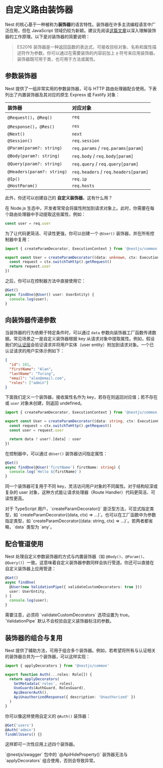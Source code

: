 # 自定义路由装饰器

Nest 的核心基于一种被称为**装饰器**的语言特性。装饰器在许多主流编程语言中广泛应用，但在 JavaScript 领域仍较为新颖。建议先阅读[这篇文章](https://medium.com/google-developers/exploring-es7-decorators-76ecb65fb841)以深入理解装饰器的工作原理。以下是对装饰器的简要说明：

> ES2016 装饰器是一种返回函数的表达式，可接收目标对象、名称和属性描述符作为参数。你可以通过在需要装饰的内容前加上 `@` 符号来应用装饰器。装饰器既可用于类，也可用于方法或属性。

## 参数装饰器

Nest 提供了一组非常实用的参数装饰器，可与 HTTP 路由处理器配合使用。下表列出了内置装饰器及其对应的原生 Express 或 Fastify 对象：

| 装饰器                     | 对应对象                             |
| :------------------------- | :----------------------------------- |
| `@Request()`，`@Req()`     | `req`                                |
| `@Response()`，`@Res()`    | `res`                                |
| `@Next()`                  | `next`                               |
| `@Session()`               | `req.session`                        |
| `@Param(param?: string)`   | `req.params` / `req.params[param]`   |
| `@Body(param?: string)`    | `req.body` / `req.body[param]`       |
| `@Query(param?: string)`   | `req.query` / `req.query[param]`     |
| `@Headers(param?: string)` | `req.headers` / `req.headers[param]` |
| `@Ip()`                    | `req.ip`                             |
| `@HostParam()`             | `req.hosts`                          |

此外，你还可以创建自己的 **自定义装饰器**。这有什么用？

在 Node.js 生态中，开发者常常会将属性附加到请求对象上。此时，你需要在每个路由处理器中手动提取这些属性，例如：

```ts
const user = req.user
```

为了让代码更简洁、可读性更强，你可以创建一个 `@User()` 装饰器，并在所有控制器中复用：

```ts filename='user.decorator.ts'
import { createParamDecorator, ExecutionContext } from '@nestjs/common'

export const User = createParamDecorator((data: unknown, ctx: ExecutionContext) => {
  const request = ctx.switchToHttp().getRequest()
  return request.user
})
```

之后，你可以在控制器方法中直接使用它：

```ts
@Get()
async findOne(@User() user: UserEntity) {
  console.log(user);
}
```

## 向装饰器传递参数

当装饰器的行为依赖于特定条件时，可以通过 `data` 参数向装饰器工厂函数传递数据。常见场景之一是自定义装饰器根据 key 从请求对象中提取属性。例如，假设我们的[认证层](/security/authentication)会验证请求并将用户实体（user entity）附加到请求对象。一个已认证请求的用户实体示例如下：

```json
{
  "id": 101,
  "firstName": "Alan",
  "lastName": "Turing",
  "email": "alan@email.com",
  "roles": ["admin"]
}
```

下面我们定义一个装饰器，接收属性名作为 key，若存在则返回对应值；若不存在或 `user` 对象未创建，则返回 undefined。

```ts filename='user.decorator.ts'
import { createParamDecorator, ExecutionContext } from '@nestjs/common'

export const User = createParamDecorator((data: string, ctx: ExecutionContext) => {
  const request = ctx.switchToHttp().getRequest()
  const user = request.user

  return data ? user?.[data] : user
})
```

在控制器中，可以通过 `@User()` 装饰器访问指定属性：

```ts
@Get()
async findOne(@User('firstName') firstName: string) {
  console.log(`Hello ${firstName}`)
}
```

同一个装饰器可复用于不同 key，灵活访问用户对象的不同属性。对于结构较深或复杂的 user 对象，这种方式能让请求处理器（Route Handler）代码更简洁、可读性更高。

<CalloutInfo>
  对于 TypeScript 用户，`createParamDecorator<T>()` 是泛型方法，可显式指定类型，如 `createParamDecorator<string>((data, ctx) => ...)`。也可以在工厂函数中为参数指定类型，如 `createParamDecorator((data: string, ctx) => ...)`。若两者都省略，`data` 类型为 `any`。
</CalloutInfo>

## 配合管道使用

Nest 处理自定义参数装饰器的方式与内置装饰器（如 `@Body()`、`@Param()`、`@Query()`）一致。这意味着自定义装饰器参数同样会执行管道。你还可以直接在自定义装饰器上应用管道：

```ts
@Get()
async findOne(
  @User(new ValidationPipe({ validateCustomDecorators: true }))
  user: UserEntity,
) {
  console.log(user);
}
```

<CalloutInfo>
  需要注意，必须将 `validateCustomDecorators` 选项设置为 true。`ValidationPipe`
  默认不会校验自定义装饰器标注的参数。
</CalloutInfo>

## 装饰器的组合与复用

Nest 提供了辅助方法，可用于组合多个装饰器。例如，若希望将所有与认证相关的装饰器合并为一个装饰器，可以这样实现：

```ts filename='auth.decorator.ts'
import { applyDecorators } from '@nestjs/common'

export function Auth(...roles: Role[]) {
  return applyDecorators(
    SetMetadata('roles', roles),
    UseGuards(AuthGuard, RolesGuard),
    ApiBearerAuth(),
    ApiUnauthorizedResponse({ description: 'Unauthorized' })
  )
}
```

你可以像这样使用自定义的 `@Auth()` 装饰器：

```ts
@Get('users')
@Auth('admin')
findAllUsers() {}
```

这样即可一次性应用上述四个装饰器。

<CalloutInfo type="warning">
  `@nestjs/swagger` 包中的 `@ApiHideProperty()` 装饰器无法与 `applyDecorators`
  组合使用，否则会导致异常。
</CalloutInfo>

